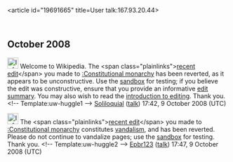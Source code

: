 <article id="19691665" title=User talk:167.93.20.44>
	<talkpage id="19691665" title="User talk:167.93.20.44">

== October 2008 ==

[[Image:Information.png|25px]] Welcome to Wikipedia. The &lt;span class=&quot;plainlinks&quot;&gt;[http://en.wikipedia.org/wiki/Constitutional_monarchy?diff=244177259 recent edit]&lt;/span&gt; you made to [[:Constitutional monarchy]] has been reverted, as it appears to be unconstructive. Use the [[Wikipedia:Sandbox|sandbox]] for testing; if you believe the edit was constructive, ensure that you provide an informative [[Help:Edit summary|edit summary]]. You may also wish to read the [[Wikipedia:Introduction|introduction to editing]]. Thank you. &lt;!-- Template:uw-huggle1 --&gt; [[User:Soliloquial|Soliloquial]] ([[User talk:Soliloquial|talk]]) 17:42, 9 October 2008 (UTC)

[[Image:Information.png|25px]] The &lt;span class=&quot;plainlinks&quot;&gt;[http://en.wikipedia.org/wiki/Constitutional_monarchy?diff=244178585 recent edit]&lt;/span&gt; you made to [[:Constitutional monarchy]] constitutes [[Wikipedia:Vandalism|vandalism]], and has been reverted. Please do not continue to vandalize pages; use the [[Wikipedia:Sandbox|sandbox]] for testing. Thank you. &lt;!-- Template:uw-huggle2 --&gt; [[User:Epbr123|Epbr123]] ([[User talk:Epbr123|talk]]) 17:47, 9 October 2008 (UTC)
	</talkpage>
</article>
